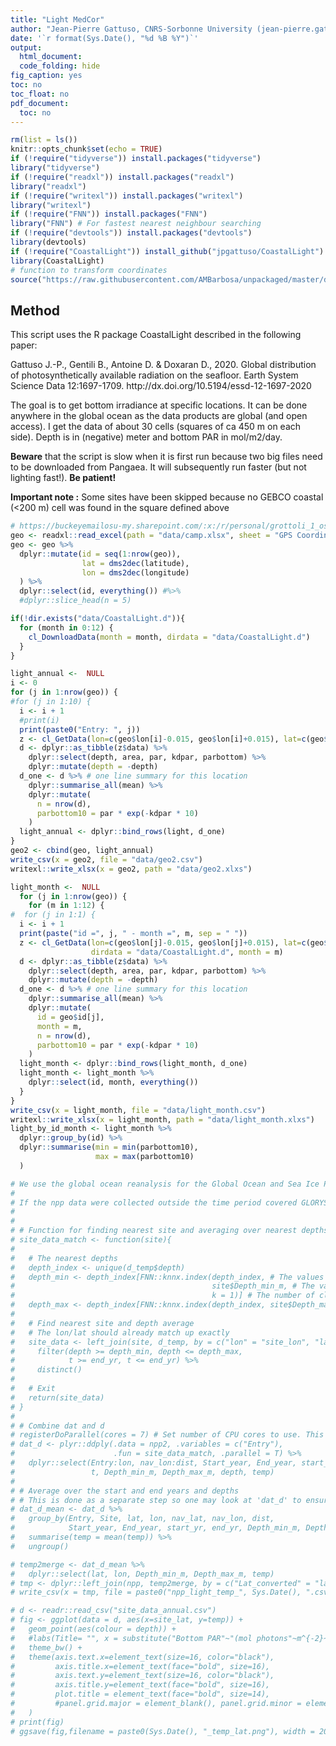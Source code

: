 ```yaml
---
title: "Light MedCor"
author: "Jean-Pierre Gattuso, CNRS-Sorbonne University (jean-pierre.gattuso@imev-mer.fr)"
date: '`r format(Sys.Date(), "%d %B %Y")`'
output:
  html_document:
  code_folding: hide
fig_caption: yes
toc: no
toc_float: no
pdf_document:
  toc: no
---
```

  
```r
rm(list = ls())
knitr::opts_chunk$set(echo = TRUE)
if (!require("tidyverse")) install.packages("tidyverse")
library("tidyverse")
if (!require("readxl")) install.packages("readxl")
library("readxl")
if (!require("writexl")) install.packages("writexl")
library("writexl")
if (!require("FNN")) install.packages("FNN")
library("FNN") # For fastest nearest neighbour searching
if (!require("devtools")) install.packages("devtools")
library(devtools)
if (!require("CoastalLight")) install_github("jpgattuso/CoastalLight")
library(CoastalLight)
# function to transform coordinates
source("https://raw.githubusercontent.com/AMBarbosa/unpackaged/master/dms2dec", encoding = "UTF-8")
```

## Method

This script uses the R package CoastalLight described in the following paper:

Gattuso J.-P., Gentili B., Antoine D. & Doxaran D., 2020. Global distribution of photosynthetically available radiation on the seafloor. Earth System Science Data 12:1697-1709. http://dx.doi.org/10.5194/essd-12-1697-2020

The goal is to get bottom irradiance at specific locations. It can be done anywhere in the global ocean as the data products are global (and open access). I get the data of about 30 cells (squares of ca 450 m on each side). Depth is in (negative) meter and bottom PAR in mol/m2/day. 

**Beware** that the script is slow when it is first run because two big files need to be downloaded from Pangaea. It will subsequently run faster (but not lighting fast!). **Be patient!**

**Important note :**
  Some sites have been skipped because no GEBCO coastal (<200 m) cell was found in the square defined above

```r
# https://buckeyemailosu-my.sharepoint.com/:x:/r/personal/grottoli_1_osu_edu/_layouts/15/Doc.aspx?sourcedoc=%7B2196B3EB-317E-4FAC-8B4A-426D1DF5F4A0%7D&file=Camp%20et%20al%202018%20Abiotic%20Literature%20Search_Annotated_Grottoli.xlsx&action=default&mobileredirect=true
geo <- readxl::read_excel(path = "data/camp.xlsx", sheet = "GPS Coordinates")
geo <- geo %>% 
  dplyr::mutate(id = seq(1:nrow(geo)),
                lat = dms2dec(latitude),
                lon = dms2dec(longitude)
  ) %>% 
  dplyr::select(id, everything()) #%>% 
  #dplyr::slice_head(n = 5)
```

```r
if(!dir.exists("data/CoastalLight.d")){
  for (month in 0:12) {
    cl_DownloadData(month = month, dirdata = "data/CoastalLight.d")
  }
}
```

```r
light_annual <-  NULL
i <- 0
for (j in 1:nrow(geo)) {
#for (j in 1:10) {
  i <- i + 1
  #print(i)
  print(paste0("Entry: ", j))
  z <- cl_GetData(lon=c(geo$lon[i]-0.015, geo$lon[i]+0.015), lat=c(geo$lat[i]-0.015, geo$lat[i]+0.015), month = 0)
  d <- dplyr::as_tibble(z$data) %>%
    dplyr::select(depth, area, par, kdpar, parbottom) %>%
    dplyr::mutate(depth = -depth)
  d_one <- d %>% # one line summary for this location
    dplyr::summarise_all(mean) %>%
    dplyr::mutate(
      n = nrow(d),
      parbottom10 = par * exp(-kdpar * 10)
    )
  light_annual <- dplyr::bind_rows(light, d_one)
}
geo2 <- cbind(geo, light_annual) 
write_csv(x = geo2, file = "data/geo2.csv")
writexl::write_xlsx(x = geo2, path = "data/geo2.xlxs")
```

```r
light_month <-  NULL
  for (j in 1:nrow(geo)) {
    for (m in 1:12) {
#  for (j in 1:1) {
  i <- i + 1
  print(paste("id =", j, " - month =", m, sep = " "))
  z <- cl_GetData(lon=c(geo$lon[j]-0.015, geo$lon[j]+0.015), lat=c(geo$lat[j]-0.015, geo$lat[j]+0.015), 
                  dirdata = "data/CoastalLight.d", month = m)
  d <- dplyr::as_tibble(z$data) %>%
    dplyr::select(depth, area, par, kdpar, parbottom) %>%
    dplyr::mutate(depth = -depth)
  d_one <- d %>% # one line summary for this location
    dplyr::summarise_all(mean) %>%
    dplyr::mutate(
      id = geo$id[j],
      month = m,
      n = nrow(d),
      parbottom10 = par * exp(-kdpar * 10)
    )
  light_month <- dplyr::bind_rows(light_month, d_one)
  light_month <- light_month %>% 
    dplyr::select(id, month, everything())
  }
}
write_csv(x = light_month, file = "data/light_month.csv")
writexl::write_xlsx(x = light_month, path = "data/light_month.xlxs")
light_by_id_month <- light_month %>% 
  dplyr::group_by(id) %>% 
  dplyr::summarise(min = min(parbottom10),
                   max = max(parbottom10)
  )
```

```r
# We use the global ocean reanalysis for the Global Ocean and Sea Ice Physics (GLORYS) data product (https://resources.marine.copernicus.eu/?option=com_csw&view=details&product_id=GLOBAL_REANALYSIS_PHY_001_030). GLORYS2V4 covers the period 1993-2018. Data extraction was performed by Robert Schelgel.
# 
# If the npp data were collected outside the time period covered GLORYS, the start and end year of the observations are adjusted to get GLORYS temperature data anyway, for example the average 1993-2018.
# 
# 
# # Function for finding nearest site and averaging over nearest depths
# site_data_match <- function(site){
#   
#   # The nearest depths
#   depth_index <- unique(d_temp$depth)
#   depth_min <- depth_index[FNN::knnx.index(depth_index, # The values to be queried 
#                                            site$Depth_min_m, # The value to find the closest match to
#                                            k = 1)] # The number of closest values to return
#   depth_max <- depth_index[FNN::knnx.index(depth_index, site$Depth_max_m, k = 1)]
#   
#   # Find nearest site and depth average 
#   # The lon/lat should already match up exactly
#   site_data <- left_join(site, d_temp, by = c("lon" = "site_lon", "lat" = "site_lat")) %>% 
#     filter(depth >= depth_min, depth <= depth_max,
#            t >= end_yr, t <= end_yr) %>% 
#     distinct()
#   
#   # Exit
#   return(site_data)
# }
# 
# # Combine dat and d
# registerDoParallel(cores = 7) # Set number of CPU cores to use. This is overkill, but useful to know about.
# dat_d <- plyr::ddply(.data = npp2, .variables = c("Entry"), 
#                      .fun = site_data_match, .parallel = T) %>% 
#   dplyr::select(Entry:lon, nav_lon:dist, Start_year, End_year, start_yr, end_yr,
#                 t, Depth_min_m, Depth_max_m, depth, temp)
# 
# # Average over the start and end years and depths
# # This is done as a separate step so one may look at 'dat_d' to ensure that the correct data were extracted
# dat_d_mean <- dat_d %>% 
#   group_by(Entry, Site, lat, lon, nav_lat, nav_lon, dist, 
#            Start_year, End_year, start_yr, end_yr, Depth_min_m, Depth_max_m) %>% 
#   summarise(temp = mean(temp)) %>% 
#   ungroup() 
```
```r
# temp2merge <- dat_d_mean %>% 
#   dplyr::select(lat, lon, Depth_min_m, Depth_max_m, temp)
# tmp <- dplyr::left_join(npp, temp2merge, by = c("Lat_converted" = "lat", "Long_converted" = "lon", "Depth_min_m" = "Depth_min_m", "Depth_max_m" = "Depth_max_m"))
# write_csv(x = tmp, file = paste0("npp_light_temp_", Sys.Date(), ".csv"))
```
```r
# d <- readr::read_csv("site_data_annual.csv")
# fig <- ggplot(data = d, aes(x=site_lat, y=temp)) +
#   geom_point(aes(colour = depth)) +
#   #labs(Title= "", x = substitute("Bottom PAR"~"(mol photons"~m^{-2}~d^{-1}~")"), y = substitute("Average annual production (kg"~C~m^{-2}~d^{-1}~")")) +
#   theme_bw() +
#   theme(axis.text.x=element_text(size=16, color="black"),
#         axis.title.x=element_text(face="bold", size=16),
#         axis.text.y=element_text(size=16, color="black"),
#         axis.title.y=element_text(face="bold", size=16),
#         plot.title = element_text(face="bold", size=14),
#         #panel.grid.major = element_blank(), panel.grid.minor = element_blank()
#   )
# print(fig)
# ggsave(fig,filename = paste0(Sys.Date(), "_temp_lat.png"), width = 20, height = 20, units="cm")
```



